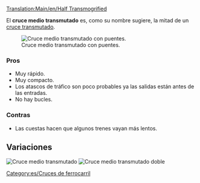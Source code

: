 [[Translation:Main/en/Half Transmogrified]]{{en/-}}{{es/Menú de Cruces}}

El '''cruce medio transmutado''' es, como su nombre sugiere, la mitad de un [[Main/es/Cruce transmutado|cruce transmutado]].

[[File:en/ttd.half.transmogrified.variant.png|frame|none|Cruce medio transmutado con puentes.]]

===Pros===
*Muy rápido.
*Muy compacto.
*Los atascos de tráfico son poco probables ya las salidas están antes de las entradas.
*No hay bucles.

===Contras===
*Las cuestas hacen que algunos trenes vayan más lentos.

==Variaciones==
[[File:en/ttd.half.transmogrified.original.png|frame|none|Cruce medio transmutado]]
[[File:en/ttd.dual.half.transmogrified.png|frame|none|Cruce medio transmutado doble]]

[[Category:es/Cruces de ferrocarril]]